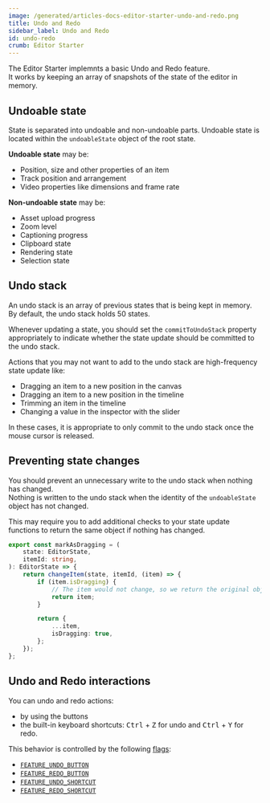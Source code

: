 ```yaml
---
image: /generated/articles-docs-editor-starter-undo-and-redo.png
title: Undo and Redo
sidebar_label: Undo and Redo
id: undo-redo
crumb: Editor Starter
---
```


The Editor Starter implemnts a basic Undo and Redo feature.  
It works by keeping an array of snapshots of the state of the editor in memory.

## Undoable state

State is separated into undoable and non-undoable parts.
Undoable state is located within the `undoableState` object of the root state.

**Undoable state** may be:

- Position, size and other properties of an item
- Track position and arrangement
- Video properties like dimensions and frame rate

**Non-undoable state** may be:

- Asset upload progress
- Zoom level
- Captioning progress
- Clipboard state
- Rendering state
- Selection state

## Undo stack

An undo stack is an array of previous states that is being kept in memory.  
By default, the undo stack holds 50 states.

Whenever updating a state, you should set the `commitToUndoStack` property appropriately to indicate whether the state update should be committed to the undo stack.

Actions that you may not want to add to the undo stack are high-frequency state update like:

- Dragging an item to a new position in the canvas
- Dragging an item to a new position in the timeline
- Trimming an item in the timeline
- Changing a value in the inspector with the slider

In these cases, it is appropriate to only commit to the undo stack once the mouse cursor is released.

## Preventing state changes

You should prevent an unnecessary write to the undo stack when nothing has changed.  
Nothing is written to the undo stack when the identity of the `undoableState` object has not changed.

This may require you to add additional checks to your state update functions to return the same object if nothing has changed.

```ts title="Preventing an identity change"
export const markAsDragging = (
	state: EditorState,
	itemId: string,
): EditorState => {
	return changeItem(state, itemId, (item) => {
		if (item.isDragging) {
			// The item would not change, so we return the original object
			return item;
		}

		return {
			...item,
			isDragging: true,
		};
	});
};
```

## Undo and Redo interactions

You can undo and redo actions:

- by using the buttons
- the built-in keyboard shortcuts: <kbd>Ctrl</kbd> + <kbd>Z</kbd> for undo and <kbd>Ctrl</kbd> + <kbd>Y</kbd> for redo.

This behavior is controlled by the following [flags](/docs/editor-starter/features):

- [`FEATURE_UNDO_BUTTON`](https://github.com/search?q=repo%3Aremotion-dev%2Feditor-starter%20FEATURE_UNDO_BUTTON&type=code)
- [`FEATURE_REDO_BUTTON`](https://github.com/search?q=repo%3Aremotion-dev%2Feditor-starter%20FEATURE_REDO_BUTTON&type=code)
- [`FEATURE_UNDO_SHORTCUT`](https://github.com/search?q=repo%3Aremotion-dev%2Feditor-starter%20FEATURE_UNDO_SHORTCUT&type=code)
- [`FEATURE_REDO_SHORTCUT`](https://github.com/search?q=repo%3Aremotion-dev%2Feditor-starter%20FEATURE_REDO_SHORTCUT&type=code)
